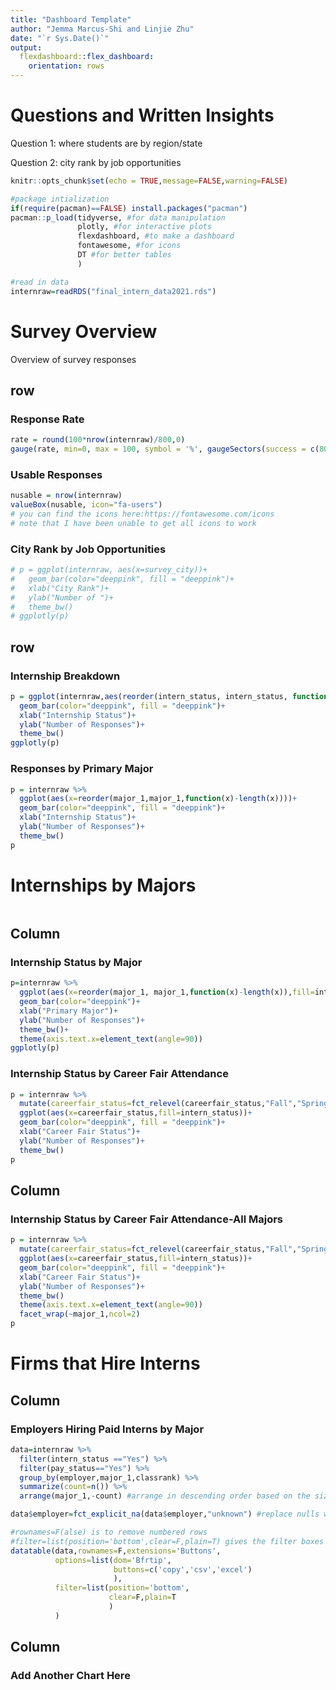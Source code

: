 ```yaml
---
title: "Dashboard Template"
author: "Jemma Marcus-Shi and Linjie Zhu"
date: "`r Sys.Date()`"
output:
  flexdashboard::flex_dashboard:
    orientation: rows
---
```


# Questions and Written Insights

Question 1: where students are by region/state

Question 2: city rank by job opportunities













```r
knitr::opts_chunk$set(echo = TRUE,message=FALSE,warning=FALSE)

#package intialization
if(require(pacman)==FALSE) install.packages("pacman")
pacman::p_load(tidyverse, #for data manipulation
               plotly, #for interactive plots
               flexdashboard, #to make a dashboard
               fontawesome, #for icons
               DT #for better tables
               )

#read in data
internraw=readRDS("final_intern_data2021.rds")
```

# Survey Overview {data-orientation="columns"}

Overview of survey responses

## row {data-width="300"}

### Response Rate

```r
rate = round(100*nrow(internraw)/800,0)
gauge(rate, min=0, max = 100, symbol = '%', gaugeSectors(success = c(80,100), warning=c(40,79), danger = c(0, 39)))
```
### Usable Responses

```r
nusable = nrow(internraw)
valueBox(nusable, icon="fa-users")
# you can find the icons here:https://fontawesome.com/icons
# note that I have been unable to get all icons to work
```

### City Rank by Job Opportunities {data-orientation="columns"}

```r
# p = ggplot(internraw, aes(x=survey_city))+
#   geom_bar(color="deeppink", fill = "deeppink")+
#   xlab("City Rank")+
#   ylab("Number of ")+
#   theme_bw()
# ggplotly(p)
```

## row {data-height="600"}

### Internship Breakdown

```r
p = ggplot(internraw,aes(reorder(intern_status, intern_status, function(x)-length(x))))+
  geom_bar(color="deeppink", fill = "deeppink")+
  xlab("Internship Status")+
  ylab("Number of Responses")+
  theme_bw()
ggplotly(p)
```

### Responses by Primary Major

```r
p = internraw %>%
  ggplot(aes(x=reorder(major_1,major_1,function(x)-length(x))))+
  geom_bar(color="deeppink", fill = "deeppink")+
  xlab("Internship Status")+
  ylab("Number of Responses")+
  theme_bw()
p
```

# Internships by Majors {data-orientation="columns"}

```r

```

## Column {data-width="400"}

### Internship Status by Major

```r
p=internraw %>% 
  ggplot(aes(x=reorder(major_1, major_1,function(x)-length(x)),fill=intern_status))+
  geom_bar(color="deeppink")+
  xlab("Primary Major")+
  ylab("Number of Responses")+
  theme_bw()+
  theme(axis.text.x=element_text(angle=90))
ggplotly(p)
```

### Internship Status by Career Fair Attendance

```r
p = internraw %>%
  mutate(careerfair_status=fct_relevel(careerfair_status,"Fall","Spring", "Both", "Neither")) %>% 
  ggplot(aes(x=careerfair_status,fill=intern_status))+
  geom_bar(color="deeppink", fill = "deeppink")+
  xlab("Career Fair Status")+
  ylab("Number of Responses")+
  theme_bw()
p
```

## Column {data-width="600"}

### Internship Status by Career Fair Attendance-All Majors

```r
p = internraw %>%
  mutate(careerfair_status=fct_relevel(careerfair_status,"Fall","Spring", "Both", "Neither")) %>% 
  ggplot(aes(x=careerfair_status,fill=intern_status))+
  geom_bar(color="deeppink", fill = "deeppink")+
  xlab("Career Fair Status")+
  ylab("Number of Responses")+
  theme_bw()
  theme(axis.text.x=element_text(angle=90))
  facet_wrap(~major_1,ncol=2)
p
```

# Firms that Hire Interns {data-orientation="columns"}

## Column {data-width="500"}

### Employers Hiring Paid Interns by Major

```r
data=internraw %>% 
  filter(intern_status =="Yes") %>% 
  filter(pay_status=="Yes") %>%
  group_by(employer,major_1,classrank) %>%
  summarize(count=n()) %>% 
  arrange(major_1,-count) #arrange in descending order based on the size of the major

data$employer=fct_explicit_na(data$employer,"unknown") #replace nulls with "unknown" (seems to be a fillna() python alternative)

#rownames=F(alse) is to remove numbered rows
#filter=list(position='bottom',clear=F,plain=T) gives the filter boxes at the bottom
datatable(data,rownames=F,extensions='Buttons',
          options=list(dom='Bfrtip',
                       buttons=c('copy','csv','excel')
                       ),
          filter=list(position='bottom',
                      clear=F,plain=T
                      )
          ) 
```

## Column {data-width="500"}

### Add Another Chart Here

```r

```
